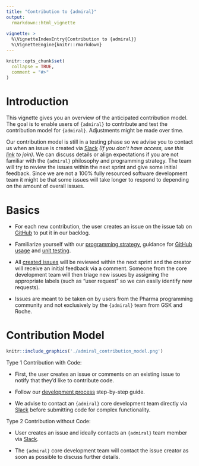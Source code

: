 ```yaml
---
title: "Contribution to {admiral}"
output: 
  rmarkdown::html_vignette
    
vignette: >
  %\VignetteIndexEntry{Contribution to {admiral}}
  %\VignetteEngine{knitr::rmarkdown}
---
```


```r
knitr::opts_chunk$set(
  collapse = TRUE,
  comment = "#>"
)
```

# Introduction 

This vignette gives you an overview of the anticipated contribution model.
The goal is to enable users of `{admiral}` to contribute and test the contribution model for `{admiral}`. Adjustments might be made over time.
 
Our contribution model is still in a testing phase so we advise you to contact us when an issue is created via [Slack](https://app.slack.com/client/T028PB489D3/C02M8KN8269) _(If you don't have access, use this [link](https://join.slack.com/t/pharmaverse/shared_invite/zt-yv5atkr4-Np2ytJ6W_QKz_4Olo7Jo9A) to join)_.  We can discuss details or align expectations if you are not familiar with the `{admiral}` philosophy and programming strategy. The team will try to review the issues within the next sprint and give some initial feedback. Since we are not a 100% fully resourced software development team it might be that some issues will take longer to respond to depending on the amount of overall issues. 

# Basics
 * For each new contribution, the user creates an issue on the issue tab on [GitHub](https://github.com/pharmaverse/admiral/issues) to put it in our backlog. 
 
 * Familiarize yourself with our [programming strategy](programming_strategy.html), guidance for [GitHub usage](git_usage.html) and [unit testing](unit_test_guidance.html).

 * All [created issues](https://github.com/pharmaverse/admiral/issues) will be reviewed within the next sprint and the creator will receive an initial feedback via a comment. Someone from the core development team will then triage new issues by assigning the appropriate labels (such as “user request” so we can easily identify new requests).
 
 * Issues are meant to be taken on by users from the Pharma programming
 community and not exclusively by the `{admiral}` team from GSK and Roche.

# Contribution Model

```r
knitr::include_graphics('./admiral_contribution_model.png')
```

Type 1 Contribution with Code: 

 * First, the user creates an issue or comments on an existing issue to notify that they’d like to contribute code.
 
 * Follow our [development process](development_process.html) step-by-step guide.
 
 * We advise to contact an `{admiral}` core development team directly via [Slack](https://pharmaverse.slack.com/archives/C02M8KN8269) before submitting code for complex functionality. 


Type 2 Contribution without Code: 

 * User creates an issue and ideally contacts an `{admiral}` team member via [Slack](https://pharmaverse.slack.com/archives/C02M8KN8269). 
 
 * The `{admiral}` core development team will contact the issue creator as soon as possible to discuss further details.



